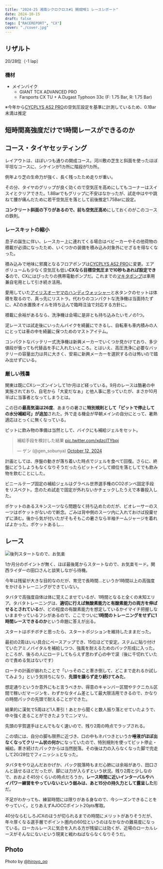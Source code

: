 ```yaml
---
title: "2024-25 湘南シクロクロス#1 開成ME1 レースレポート"
date: 2024-10-15
draft: false
tags: ["RACEREPORT", "CX"]
cover: "./cover.jpg"
---
```


## リザルト

20/28位（-1 lap）

### 機材

- メインバイク
  - GIANT TCX ADVANCED PRO
  - Farsports CX TU + A.Dugast Typhoon 33c (F: 1.75 Bar, R: 1.75 Bar)

※今年から[CYCPLYS AS2 PRO](https://amzn.to/3XXh90k)の空気圧設定を基準に計測しているため、0.1Bar未満は推定

## 短時間高強度だけで1時間レースができるのか

## コース・タイヤセッティング

レイアウトは、ほぼいつも通りの開成コース。河川敷の芝生と斜面を使ったほぼ平坦なコースに、シケインが1カ所に階段が1カ所。

例年より芝の生命力が強く、長く残ったため走りが重い。

その分、タイヤのグリップが良く効くので空気圧を高めにしてもコーナーはスイスイとクリアできた。1.8Barでもグリップに不安はなかったが、試走中はやや跳ねて腰が痛んだために若干空気圧を落として前後推定1.75Barに設定。

**コンクリート斜面の下りがあるので、前も空気圧高め**にしておくのがこのコースの鉄則。

### レースキットの縮小

息子の誕生に伴い、レースカー上に連れてくる場合はベビーカーやその他荷物の積載が必須になったため、いくつかの装備を積み込み対象外にせざるを得なくなった。

積み込みで地味に邪魔となるフロアポンプは[CYCPLYS AS2 PRO](https://amzn.to/3XXh90k)に変更。エアボリュームも少なく空気圧も低い**CXなら目標空気圧まで10秒もあれば設定できる**ので、CXにはぴったりの携帯電動ポンプだ。これまでの[マキタポンプ](https://amzn.to/3BTTrKT)は車用兼自宅用として引き続き活用。

<Amzn asin="B0CNPDJQYT" />

愛用していた[アイリスオーヤマのハンディウォッシャー](https://amzn.to/4f2pwhV)と水タンクのセットは体積を取るので、真っ先にリストラ。代わりのコンパクトな洗浄機は当面持たずに、AZの水置換オイルを持ち込んで臨時注油で対応する方針に。

<LinkCard url="https://blog.gensobunya.net/post/2021/11/highpressure_cleaner/" />

積載に余裕があるなら、洗浄機は会場に是非とも持ち込みたいモノの1つ。

泥レースでは試走後にいったんバイクを綺麗にできるし、自転車も車内積みの人にとっては車の中を綺麗に保つためのマストアイテム。

コンパクトなバッテリー式洗浄機は新興メーカーでいくつか見かけており、多少値段が張っても代替品を手に入れたいところ。とはいえ、高圧洗浄に必要なバッテリーの容量出力は共に大きく、安易に新興メーカーを選択するのは怖いので踏み出せずにいる。

### 厳しい残暑

関東は既にCXシーズンインして1か月ほど経っている。9月のレースは酷暑の中実施されており、自宅から「大変だなぁ」と他人事に思っていたが、まさか10月半ばに当事者となってしまうとは。

この日の**最高気温は26度**、あまりの暑さに**特別規則として「ピットで停止しての水分補給可」が追加**された。外で走る機会が早朝メインの自分にとって、暑熱適応はとっくに無くなっている。

ピットに飲み物の準備は当然として、バイクにも補給ジェルをセット。

<blockquote class="twitter-tweet"><p lang="ja" dir="ltr">補給手段を検討した結果 <a href="https://t.co/xdzclTYbpj">pic.twitter.com/xdzclTYbpj</a></p>&mdash; ゲン (@gen_sobunya) <a href="https://twitter.com/gen_sobunya/status/1844922446463262968?ref_src=twsrc%5Etfw">October 12, 2024</a></blockquote>

計画としては、序盤の動きが落ち着いた時点でジェルを食べて回復。さらに、終盤にどうしようもなくなりそうだったらピットインして順位を落としてでも飲み物を飲むことにした。

ビニールテープ固定の補給ジェルはグラベル世界選手権のCO2ボンベ固定手段をリスペクト。念のため試走で固定が外れないかチェックしたうえで本番投入した。

ポケットのあるスキンスーツなら問題なく持ち込めたのだが、ビオレーサーのスーツはポケットがないので断念。ごみは背中側のスーツ内に入れておけば投棄せずに済む。後から気が付いたがそもそもこの暑さなら半袖チームジャージを着ればよかった。ポケットあるし…

## レース

![後列スタートなので、お気楽](./start.jpg)

1か月分のポイントが無く、ほぼ最後尾からスタートなので、お気楽モード。関西ライダーの田口さんと談笑しながら待機。

今年は残留が大きな目的なのだが、育児で長時間…というか1時間以上の高強度をかけるトレーニングができていない。

<LinkCard url="https://blog.gensobunya.net/post/2024/09/patanity-cyclist-time-performance/" />

タバタで高強度自体は体に覚えこませているが、1時間となると全くの未知エリア。タバタトレーニングは、**適切に行えば無酸素能力と有酸素能力の両方を伸ばせるとされている**が、どの程度の有酸素能力を想定しているかイマイチ把握しないままやっているフシがあるので、ここでついに**1時間のトレーニングをせずに1時間レースできるのか**という命題に答えが出る。

スタートはボチボチと思ったら、スタートポジションを維持したままだった。

最初の2周はいい具合にペースアップでき、15位ほどで安定。ステムに貼り付けていたアミノバイタルを補給しつつ、強風を耐えるためのパック形成に入った。ところが、後ろの人にローテしてもらえず思わず心の中で涙（後に千切れていたので責める気はないです）

ローテの計画が崩れたことで「いっそのこと牽き倒して、どこまで走れるか試してみよう」という気持ちになり、**先頭を譲らず走り続けてみた**。

想定通りというか意外にもと言うべきか、得意のキャンバー区間やテクニカル区間で稼いだマージンを、わずかなタイム差として最大限活用できるので、かなりの時間パックの先頭で耐えることができた。

結果的に漢気で5周ほど1人牽引！あとから聞くと数人振り落とせていたようで、中々強く走ることができたようでニンマリ。

先頭の宇賀選手はとんでもなく速いので、残り2周の時点でラップされる。

この頃には、自分の脚も限界に近づき、口の中もネバつきというか**唾液がほぼ出なくなってクリーム状の何か**になっていたので、特別規則を使ってピット停止・補給。牽き続けたパックからは当然脱落。その後は力の入らなくなった脚で完走して20/28位でフィニッシュとなった。

タバタをやり込んだおかげか、パック脱落時もまだ心肺には余裕があり、田口さんと話せるほどだったが、脚には力が入らずという状況。残り2周と少しなので、おおよそ45分くらいの時点だろうか。**レース時間に近いインターバルやハイパワー練習をやっていないという弱みは、あと15分の持久力として露呈した**形だ。

不足がわかっても、練習時間には限りがある身なので、今シーズンできることをやっていく。とりあえずAJOCCポイント20pts奪取。

40分ならむしろJCXのほうが切られるまでの時間にメリットがありそうだが、年々厚くなる選手層でポイント圏内の60位というのはなかなかの難易度になっている。ローカルレースに気合を入れる方が残留には効くが、近場のローカルレースがそんなにないという現実と戦わねばならなくなりそうだ。

## Photo

Photo by [@hiroyo_oo](https://twitter.com/hiroyo_oo)
